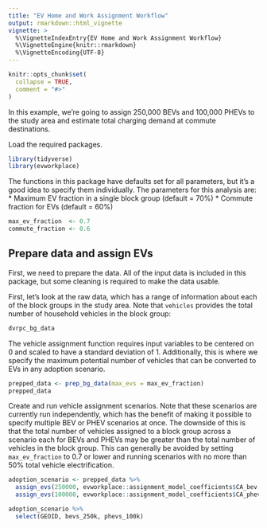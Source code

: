 ```yaml
---
title: "EV Home and Work Assignment Workflow"
output: rmarkdown::html_vignette
vignette: >
  %\VignetteIndexEntry{EV Home and Work Assignment Workflow}
  %\VignetteEngine{knitr::rmarkdown}
  %\VignetteEncoding{UTF-8}
---
```


```r
knitr::opts_chunk$set(
  collapse = TRUE,
  comment = "#>"
)
```

In this example, we're going to assign 250,000 BEVs and 100,000 PHEVs to the study area and estimate total charging demand at commute destinations.

Load the required packages.
```r
library(tidyverse)
library(evworkplace)
```

The functions in this package have defaults set for all parameters, but it's a good idea to specify them individually. The parameters for this analysis are:
* Maximum EV fraction in a single block group (default = 70%)
* Commute fraction for EVs (default = 60%)
```r
max_ev_fraction  <- 0.7
commute_fraction <- 0.6
```


## Prepare data and assign EVs

First, we need to prepare the data. All of the input data is included in this package, but some cleaning is required to make the data usable.

First, let's look at the raw data, which has a range of information about each of the block groups in the study area. Note that `vehicles` provides the total number of household vehicles in the block group:
```r
dvrpc_bg_data
```

The vehicle assignment function requires input variables to be centered on 0 and scaled to have a standard deviation of 1. Additionally, this is where we specify the maximum potential number of vehicles that can be converted to EVs in any adoption scenario.
```r
prepped_data <- prep_bg_data(max_evs = max_ev_fraction)
prepped_data
```

Create and run vehicle assignment scenarios. Note that these scenarios are currently run independently, which has the benefit of making it possible to specify multiple BEV or PHEV scenarios at once. The downside of this is that the total number of vehicles assigned to a block group across a scenario each for BEVs and PHEVs may be greater than the total number of vehicles in the block group. This can generally be avoided by setting `max_ev_fraction` to 0.7 or lower and running scenarios with no more than 50% total vehicle electrification.
```r
adoption_scenario <- prepped_data %>%
  assign_evs(250000, evworkplace::assignment_model_coefficients$CA_bev,  "bevs_250k") %>%
  assign_evs(100000, evworkplace::assignment_model_coefficients$CA_phev, "phevs_100k")

adoption_scenario %>% 
  select(GEOID, bevs_250k, phevs_100k)

```

